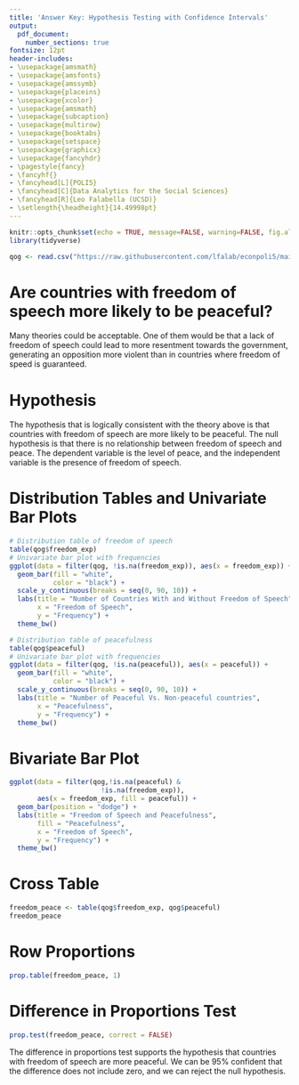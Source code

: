 ```yaml
---
title: 'Answer Key: Hypothesis Testing with Confidence Intervals'
output: 
  pdf_document:
    number_sections: true
fontsize: 12pt
header-includes:
- \usepackage{amsmath}
- \usepackage{amsfonts}
- \usepackage{amssymb}
- \usepackage{placeins}
- \usepackage{xcolor}
- \usepackage{amsmath}
- \usepackage{subcaption}
- \usepackage{multirow}
- \usepackage{booktabs}
- \usepackage{setspace}
- \usepackage{graphicx}
- \usepackage{fancyhdr}
- \pagestyle{fancy}
- \fancyhf{}
- \fancyhead[L]{POLI5}
- \fancyhead[C]{Data Analytics for the Social Sciences}
- \fancyhead[R]{Leo Falabella (UCSD)}
- \setlength{\headheight}{14.49998pt}
---
```


```r
knitr::opts_chunk$set(echo = TRUE, message=FALSE, warning=FALSE, fig.align = "center")
library(tidyverse)
```

```r
qog <- read.csv("https://raw.githubusercontent.com/lfalab/econpoli5/main/simplified_qog.csv")
```

# Are countries with freedom of speech more likely to be peaceful?

Many theories could be acceptable. One of them would be that a lack of freedom of speech could lead to more resentment towards the government, generating an opposition more violent than in countries where freedom of speed is guaranteed.

# Hypothesis

The hypothesis that is logically consistent with the theory above is that countries with freedom of speech are more likely to be peaceful. The null hypothesis is that there is no relationship between freedom of speech and peace. The dependent variable is the level of peace, and the independent variable is the presence of freedom of speech.

# Distribution Tables and Univariate Bar Plots

```r
# Distribution table of freedom of speech
table(qog$freedom_exp)
# Univariate bar plot with frequencies
ggplot(data = filter(qog, !is.na(freedom_exp)), aes(x = freedom_exp)) + 
  geom_bar(fill = "white",
           color = "black") +
  scale_y_continuous(breaks = seq(0, 90, 10)) +
  labs(title = "Number of Countries With and Without Freedom of Speech",
       x = "Freedom of Speech",
       y = "Frequency") +
  theme_bw()

# Distribution table of peacefulness
table(qog$peaceful)
# Univariate bar plot with frequencies
ggplot(data = filter(qog, !is.na(peaceful)), aes(x = peaceful)) + 
  geom_bar(fill = "white",
           color = "black") +
  scale_y_continuous(breaks = seq(0, 90, 10)) +
  labs(title = "Number of Peaceful Vs. Non-peaceful countries",
       x = "Peacefulness",
       y = "Frequency") +
  theme_bw()
```

# Bivariate Bar Plot

```r
ggplot(data = filter(qog,!is.na(peaceful) &
                       !is.na(freedom_exp)),
       aes(x = freedom_exp, fill = peaceful)) +
  geom_bar(position = "dodge") +
  labs(title = "Freedom of Speech and Peacefulness",
       fill = "Peacefulness",
       x = "Freedom of Speech",
       y = "Frequency") +
  theme_bw()
```

# Cross Table

```r
freedom_peace <- table(qog$freedom_exp, qog$peaceful)
freedom_peace
```

# Row Proportions

```r
prop.table(freedom_peace, 1)
```

# Difference in Proportions Test

```r
prop.test(freedom_peace, correct = FALSE)
```

The difference in proportions test supports the hypothesis that countries with freedom of speech are more peaceful. We can be 95% confident that the difference does not include zero, and we can reject the null hypothesis.
